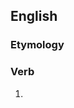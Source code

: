 ==English==

===Etymology===
{{suffix|en|forbid|eth|nocat=1}}

===Verb===
{{head|en|verb form}}

# {{en-archaic third-person singular of|forbid}}